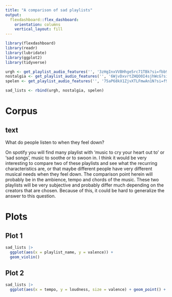 ```yaml
---
title: "A comparison of sad playlists"
output: 
  flexdashboard::flex_dashboard:
    orientation: columns
    vertical_layout: fill
---
```


```r
library(flexdashboard)
library(readr)
library(lubridate)
library(ggplot2)
library(tidyverse)

urgh <- get_playlist_audio_features('', '3zHgInxVVBHhge5rc71TBk?si=fbb92d3bd6134cbb')
nostalgia <- get_playlist_audio_features('', '6WjvDxvrtZHQO0I4sjhWcG?si=bf12bda2f6444809')
spelen <- get_playlist_audio_features('', '75aP68kX1ZjvXTLFmwAn1N?si=f94ac20a680343ac')

sad_lists <- rbind(urgh, nostalgia, spelen)
```

Corpus
===================================== 

text
-----------------------------------------------------------------------

What do people listen to when they feel down?

On spotify you will find many playlist with 'music to cry your heart out to' or 'sad songs', music to soothe or to swoon in. I think it would be very interesting to compare two of these playlists and see what the recurring characteristics are, or that maybe different people have very different musical needs when they feel down. The comparison point herein will probably be in the ambience, tempo and chords of the music.
These two playlists will be very subjective and probably differ much depending on the creators that are chosen. Because of this, it could be hard to generalize the answer to this question.

Plots
===================================== 

Plot 1 {data-width=500}
-----------------------------------------------------------------------


```r
sad_lists |> 
  ggplot(aes(x = playlist_name, y = valence)) +
  geom_violin()
```

Plot 2 {data-width=500}
-----------------------------------------------------------------------

```r
sad_lists |>
  ggplot(aes(x = tempo, y = loudness, size = valence) + geom_point() + facet_wrap(~playlist_name)

```